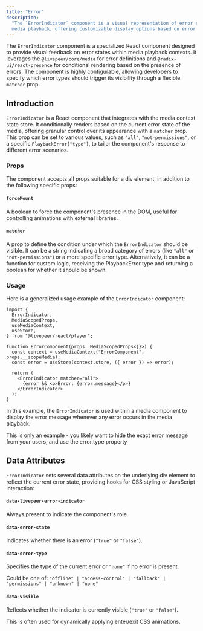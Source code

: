 ```yaml
---
title: "Error"
description:
  "The `ErrorIndicator` component is a visual representation of error states in
  media playback, offering customizable display options based on error types."
---
```


The `ErrorIndicator` component is a specialized React component designed to
provide visual feedback on error states within media playback contexts. It
leverages the `@livepeer/core/media` for error definitions and
`@radix-ui/react-presence` for conditional rendering based on the presence of
errors. The component is highly configurable, allowing developers to specify
which error types should trigger its visibility through a flexible `matcher`
prop.

## Introduction

`ErrorIndicator` is a React component that integrates with the media context
state store. It conditionally renders based on the current error state of the
media, offering granular control over its appearance with a `matcher` prop. This
prop can be set to various values, such as `"all"`, `"not-permissions"`, or a
specific `PlaybackError["type"]`, to tailor the component's response to
different error scenarios.

### Props

The component accepts all props suitable for a div element, in addition to the
following specific props:

#### `forceMount`

A boolean to force the component's presence in the DOM, useful for controlling
animations with external libraries.

#### `matcher`

A prop to define the condition under which the `ErrorIndicator` should be
visible. It can be a string indicating a broad category of errors (like `"all"`
or `"not-permissions"`) or a more specific error type. Alternatively, it can be
a function for custom logic, receiving the PlaybackError type and returning a
boolean for whether it should be shown.

### Usage

Here is a generalized usage example of the `ErrorIndicator` component:

```tsx
import {
  ErrorIndicator,
  MediaScopedProps,
  useMediaContext,
  useStore,
} from "@livepeer/react/player";

function ErrorComponent(props: MediaScopedProps<{}>) {
  const context = useMediaContext("ErrorComponent", props.__scopeMedia);
  const error = useStore(context.store, ({ error }) => error);

  return (
    <ErrorIndicator matcher="all">
      {error && <p>Error: {error.message}</p>}
    </ErrorIndicator>
  );
}
```

In this example, the `ErrorIndicator` is used within a media component to
display the error message whenever any error occurs in the media playback.

This is only an example - you likely want to hide the exact error message from
your users, and use the error.type property

## Data Attributes

`ErrorIndicator` sets several data attributes on the underlying div element to
reflect the current error state, providing hooks for CSS styling or JavaScript
interaction:

#### `data-livepeer-error-indicator`

Always present to indicate the component's role.

#### `data-error-state`

Indicates whether there is an error (`"true"` or `"false"`).

#### `data-error-type`

Specifies the type of the current error or `"none"` if no error is present.

Could be one of:
`"offline" | "access-control" | "fallback" | "permissions" | "unknown" | "none"`

#### `data-visible`

Reflects whether the indicator is currently visible (`"true"` or `"false"`).

This is often used for dynamically applying enter/exit CSS animations.
